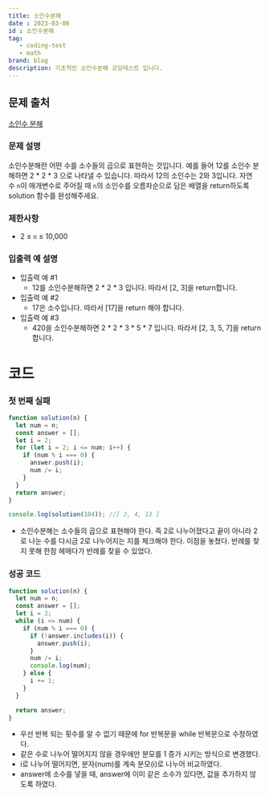 ```yaml
---
title: 소인수분해
date : 2023-03-06
id : 소인수분해
tag: 
   - coding-test
   - math
brand: blog
description: 기초적인 소인수분해 코딩테스트 입니다.
---
```


## 문제 출처
<a href="https://school.programmers.co.kr/learn/courses/30/lessons/120852" target="_blank" className="source">소인수 분해</a>

### 문제 설명

소인수분해란 어떤 수를 소수들의 곱으로 표현하는 것입니다. 예를 들어 12를 소인수 분해하면 2 * 2 * 3 으로 나타낼 수 있습니다. 따라서 12의 소인수는 2와 3입니다. 자연수 `n`이 매개변수로 주어질 때 `n`의 소인수를 오름차순으로 담은 배열을 return하도록 solution 함수를 완성해주세요.

### 제한사항

- 2 ≤ `n` ≤ 10,000

### 입출력 예 설명

- 입출력 예 #1
    - 12를 소인수분해하면 2 * 2 * 3 입니다. 따라서 [2, 3]을 return합니다.
- 입출력 예 #2
    - 17은 소수입니다. 따라서 [17]을 return 해야 합니다.
- 입출력 예 #3
    - 420을 소인수분해하면 2 * 2 * 3 * 5 * 7 입니다. 따라서 [2, 3, 5, 7]을 return합니다.

# 코드

### 첫 번째 실패

```jsx
function solution(n) {
  let num = n;
  const answer = [];
  let i = 2;
  for (let i = 2; i <= num; i++) {
    if (num % i === 0) {
      answer.push(i);
      num /= i;
    }
  }
  return answer;
}

console.log(solution(104)); //[ 2, 4, 13 ]
```

- 소인수분해는  소수들의 곱으로 표현해야 한다. 즉 2로 나누어졌다고 끝이 아니라 2로 나눈 수를 다시금 2로 나누어지는 지를 체크해야 한다. 이점을 놓쳤다. 반례를 찾지 못해 한참 헤매다가 반례를 찾을 수 있었다.

### 성공 코드

```jsx
function solution(n) {
  let num = n;
  const answer = [];
  let i = 2;
  while (i <= num) {
    if (num % i === 0) {
      if (!answer.includes(i)) {
        answer.push(i);
      }
      num /= i;
      console.log(num);
    } else {
      i += 1;
    }
  }

  return answer;
}
```

- 우선 반복 되는 횟수를 알 수 없기 때문에 for 반복문을 while 반복문으로 수정하였다.
- 같은 수로 나누어 떨어지지 않을 경우에만 분모를 1 증가 시키는 방식으로 변경했다.
- i로 나누어 떨어지면, 분자(num)를 계속 분모(i)로 나누어 비교하였다.
- answer에 소수를 넣을 때, answer에 이미 같은 소수가 있다면, 값을 추가하지 않도록 하였다.